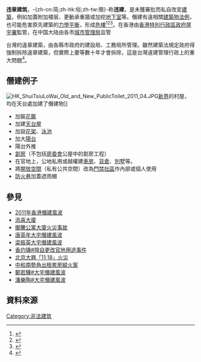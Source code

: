 {{noteTA
|T=zh-cn:违章建筑;zh-tw:違章建築;zh-hk:違例建築工程;
|1=zh-cn:违章建筑;zh-tw:違章建築;zh-hk:違例建築工程;
|2=zh-cn:违建;zh-tw:違建;zh-hk:僭建;
}}
{{globalize|time=2022-02-10T05:06:22+00:00}}
'''违章建筑'''，-{zh-cn:简;zh-hk:俗;zh-tw:簡}-称'''违建'''，是未獲審批而私自改变[[建築|建築]]，例如加蓋附加楼层、更動承重牆或加挖[[地下室|地下室]]等。僭建有違相關[[建築物|建築物]][[法例|法例]]，也可能危害原先建築的[[力學平衡|力學平衡]]，形成[[危樓|危樓]]<ref name="違建工程">{{Cite web |url=http://www.bd.gov.hk/chineseT/services/index_exist2.html#UBW1 |title=屋宇署：違建工程 |access-date=2011-07-01 |archive-url=https://web.archive.org/web/20171213183642/http://www.bd.gov.hk/chineseT/services/index_exist2.html#UBW1 |archive-date=2017-12-13 |dead-url=yes }}</ref><ref name="物業無僭建">{{Cite web |url=http://www.bd.gov.hk/chineseT/documents/pamphlet/rubw_c.pdf |title=屋宇署：物業無僭建，安居又放心 |access-date=2011-08-06 |archive-url=https://web.archive.org/web/20170421034543/http://www.bd.gov.hk/chineseT/documents/pamphlet/rubw_c.pdf |archive-date=2017-04-21 |dead-url=yes }}</ref><ref name="什麼是僭建物">{{Cite web |url=http://www.bd.gov.hk/chineseT/documents/pamphlet/MWCS_ubw_c.pdf |title=屋宇署：什麼是僭建物 |access-date=2011-11-15 |archive-url=https://web.archive.org/web/20170519144627/http://www.bd.gov.hk/chineseT/documents/pamphlet/MWCS_ubw_c.pdf |archive-date=2017-05-19 |dead-url=yes }}</ref>。在香港由[[香港特別行政區政府|香港特別行政區政府]][[屋宇署|屋宇署]]監管，在中国大陆由各市[[城市管理局|城市管理局]]监管

台灣的違章建築，由各縣市政府的建設局、工務局所管理。雖然建築法規定政府得強制拆除違章建築，但實際上要等數十年才會拆除，這是台灣違建管理行政上的重大問題<ref>{{cite web |author1=王欽彥 |title=台中顏家違建「依法排拆」恐排40年才拆？拆違建之法律迷思 |url=https://tw.appledaily.com/forum/20211204/KFHLE3PFENEY3B7HQLVAAAMGEM/ |website=蘋果新聞網 |access-date=2021-12-04 |archive-date=2021-12-04 |archive-url=https://web.archive.org/web/20211204154027/https://tw.appledaily.com/forum/20211204/KFHLE3PFENEY3B7HQLVAAAMGEM/ |dead-url=no }}</ref>。

== 僭建例子 ==
[[File:HK_ShuiTsiuLoWai_Old_and_New_PublicToilet_2011_04.JPG|thumb]][[新界|新界]]的村屋，均在天台處加建了僭建物]]
* 加裝[[花籠|花籠]]
* 加建[[天台屋|天台屋]]
* 加設[[花架|花架]]、[[泳池|泳池]]
* 加大[[陽台|陽台]]
* 陽台外推
* [[劏房|劏房]]（不包括[[房委會|房委會]]公屋中的劏房工程）
* 在官地上，公地私用或越權建[[車房|車房]]、[[貨倉|貨倉]]、[[別墅|別墅]]等。
* 將[[開放空間|開放空間]]（私有公共空間）改為[[門禁社區|門禁社區]]作內部或個人使用
* [[防火巷|防火巷]]加蓋遮雨棚

== 參見 ==
* [[2011年香港僭建風波|2011年香港僭建風波]]
* [[添喜大廈|添喜大廈]]
* [[閣騰公寓大廈火災事故|閣騰公寓大廈火災事故]]
* [[唐英年大宅僭建風波|唐英年大宅僭建風波]]
* [[梁振英大宅僭建風波|梁振英大宅僭建風波]]
* [[香灼璣#擅自更改官地用途事件|香灼璣#擅自更改官地用途事件]]
* [[北京大興「11·18」火災|北京大興「11·18」火災]]
* [[中和南勢角出租套房縱火案|中和南勢角出租套房縱火案]]
* [[鄭若驊#大宅僭建風波|鄭若驊#大宅僭建風波]]
* [[潘樂陶#大宅僭建風波|潘樂陶#大宅僭建風波]]

==資料來源==
{{reflist}}

[[Category:非法建筑|Category:非法建筑]]